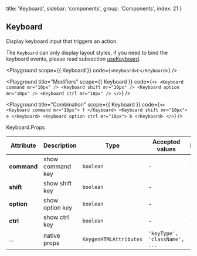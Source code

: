 
  title: 'Keyboard',
  sidebar: 'components',
  group: 'Components',
  index: 21
}

## Keyboard

Display keyboard input that triggers an action.

The `Keyboard` can only display layout styles, if you need to bind the keyboard events, please read subsection [useKeyboard](/docs/hooks/use-keyboard).

<Playground
  scope={{ Keyboard }}
  code={`
<Keyboard>C</Keyboard>
`}
/>

<Playground
  title="Modifiers"
  scope={{ Keyboard }}
  code={`
<>
  <Keyboard command mr="10px" />
  <Keyboard shift mr="10px" />
  <Keyboard option mr="10px" />
  <Keyboard ctrl mr="10px" />
</>
`}
/>

<Playground
  title="Combination"
  scope={{ Keyboard }}
  code={`
  <>
    <Keyboard command mr="10px">
      f
    </Keyboard>
    <Keyboard shift mr="10px">
      e
    </Keyboard>
    <Keyboard option ctrl mr="10px">
      b
    </Keyboard>
  </>
`}
/>

<Attributes edit="/pages/docs/components/keyboard.mdx">
<Attributes.Title>Keyboard.Props</Attributes.Title>

| Attribute   | Description      | Type                   | Accepted values               | Default |
| ----------- | ---------------- | ---------------------- | ----------------------------- | ------- |
| **command** | show command key | `boolean`              | -                             | `false` |
| **shift**   | show shift key   | `boolean`              | -                             | `false` |
| **option**  | show option key  | `boolean`              | -                             | `false` |
| **ctrl**    | show ctrl key    | `boolean`              | -                             | `false` |
| ...         | native props     | `KeygenHTMLAttributes` | `'keyType', 'className', ...` | -       |

</Attributes>

